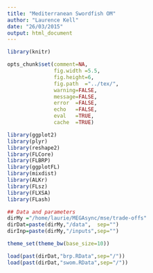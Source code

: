```yaml
---
title: "Mediterranean Swordfish OM"
author: "Laurence Kell"
date: "26/03/2015"
output: html_document
---
```


```r
library(knitr)

opts_chunk$set(comment=NA, 
               fig.width =5.5, 
               fig.height=6,
               fig.path  ="../tex/",
               warning=FALSE, 
               message=FALSE, 
               error  =FALSE, 
               echo   =FALSE, 
               eval   =TRUE,
               cache  =TRUE)
```

```r
library(ggplot2)
library(plyr)
library(reshape2)
library(FLCore)
library(FLBRP)
library(ggplotFL)
library(mixdist)
library(ALKr)
library(FLsz)
library(FLXSA)
library(FLash)

## Data and parameters
dirMy ="/home/laurie/MEGAsync/mse/trade-offs"
dirDat=paste(dirMy,"/data",  sep="")
dirInp=paste(dirMy,"/inputs",sep="")

theme_set(theme_bw(base_size=10))
```

```r
load(past(dirDat,"brp.RData",sep="/"))
load(past(dirDat,"swom.RData",sep="/"))
```
